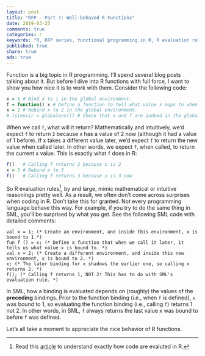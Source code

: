 ```yaml
---
layout: post
title: "RFP - Part 7: Well-behaved R Functions"
date: 2019-03-25
comments: true
categories: r
keywords: "R, RFP series, functional programming in R, R evaluation rules, variable rebinding in R, reassignment in R, evaluation rules in SML, variable shadowing in SML, R function calls, R functions, R function evaluation, Well-behaved R Functions"
published: true
share: true
ads: true
---
```


Function is a big topic in R programming. I'll spend several blog posts talking 
about it. But before I dive into R functions with full force, I want to show you 
how nice it is to work with them. Consider the following code:
```r
x = 1 # Bind x to 1 in the global environment.
f = function() x # Define a function to tell what value x maps to when we call it later.
x = 2 # Rebind x to 2 in the global environment.
# ls(envir = globalenv()) # Check that x and f are indeed in the global environment.
```

When we call `f`, what will it return? Mathematically and intuitively, we'd expect 
`f` to return `2` because x has a value of 2 now (although it had a value of 1 before). 
If x takes a different value later, we'd expect `f` to return the new value when 
called later. In other words, we expect `f`, when called, to return the current 
x value. This is exactly what `f` does in R:
```r
f()   # Calling f returns 2 because x is 2
x = 3 # Rebind x to 3
f()   # Calling f returns 3 because x is 3 now
```

So R evaluation rules[^1], by and large, mimic mathematical or intuitive reasonings 
pretty well. As a result, we often don't come across surprises when coding in R. 
Don't take this for granted. Not every programming language behave this way. For 
example, if you try to do the same thing in SML, you'll be surprised by 
what you get. See the following SML code with detailed comments:

```
val x = 1; (* Create an environment, and inside this environment, x is bound to 1.*)
fun f () = x; (* Define a function that when we call it later, it tells us what value x is bound to. *)
val x = 2; (* Create a different environment, and inside this new environment, x is bound to 2. *)
x; (* The later binding for x shadows the earlier one, so calling x returns 2. *)
f(); (* Calling f returns 1, NOT 2! This has to do with SML's evaluation rule. *)
```

In SML, how a binding is evaluated depends on (roughly) the values of the 
**preceding** bindings. Prior to the function binding (i.e., when `f` is defined), 
`x` was bound to 1, so evaluating the function binding (i.e., calling `f`) 
returns 1 not 2. In other words, in SML, `f` always returns the last value x was
bound to before `f` was defined. 

Let's all take a moment to appreciate the nice behavior of R functions.

[^1]: Read this [article](https://masterr.org/r/understand-r-environments-part1/) to understand exactly how code are evaluted in R. 
